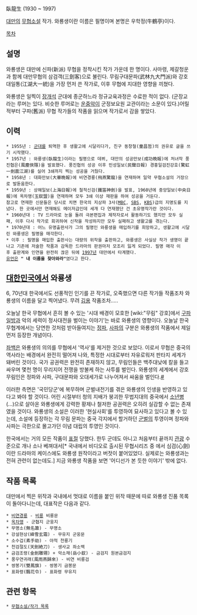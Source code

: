 臥龍生 (1930 ~ 1997)

[[대만]]의 [[무협소설]] 작가. 와룡생이란 이름은 필명이며 본명은 우학정(牛鶴亭)이다.

[[목차]]
== 설명 ==
와룡생은 대만에 신파(新派) 무협을 정착시킨 작가 가운데 한 명이다. 사마령, 제갈청운과 함께 대만무협의 삼검객(三劍客)으로 불린다. 무림구대문파(武林九大門派)와 강호대일통(江湖大一統)을 가장 먼저 쓴 작가로, 이후 무협에 지대한 영향을 끼쳤다.

와룡생은 일찍이 [[장개석]] 군대에 종군하느라 정규교육과정은 수료한 적이 없다. (군장교라는 루머는 있다. 비슷한 루머로는 [[운중악]]이 군정보요원 교관이라는 소문이 있다.)어릴 적부터 구파(舊派) 무협 작가들의 작품을 읽으며 작가로서 감을 쌓았다.

== 이력 ==
 * 1955년 : [[군대]]를 퇴역한 후 생활고에 시달리다가, 친구 동창철(童昌哲)의 권유로 글을 쓰기 시작했다. 
 * 1957년 : 와룡생(臥龍生)이라는 필명으로 데뷔, 대만의 성공만보(成功晩報)에 처녀작 풍진협은(風塵俠隱)을 발표했다. 풍진협의 성공 이후 민성일보(民聲日報) 경홍일검진강호(驚虹一劍震江湖)를 실어 3쇄까지 찍는 성공을 거뒀다. 
 * 1958년 : 대화만보(大華晩報)에 비연경룡(飛燕驚龍)을 연재하며 일약 무협소설의 거장으로 발돋움한다.
 * 1959년 : 상해일보(上海日報)에 철적신검(鐵笛神劍)을 발표, 1960년에 중앙일보(中央日報)에 옥차맹(玉釵盟)을 연재하며 모두 3쇄 이상 재판을 하여 성공을 거둔다.
 참고로 연재한 신문들은 당시로 치면 한국의 지상파 3사([[MBC]], [[SBS]], [[KBS]])급의 지명도를 지녔다. 한 곳에서만 연재해도 메이저급인데 세개 다 연재했단 건 초유명작가란 것이다.
 * 1960년대 : TV 드라마로 눈을 돌려 극본편집과 제작자로서 활동하기도 했지만 모두 실패, 이후 다시 작가로 회귀하여 신작을 작성하지만 모두 실패하고 생활고를 겪는다.
 * 1970년대 : 어느 유명출판사가 그의 필명인 와룡생을 매입하기를 희망하고, 생활고에 시달린 와룡생은 필명을 매각한다.
 * 이후 : 필명을 매입한 출판사는 대량의 위작을 출판하고, 와룡생은 사실상 작가 생명이 끝나고 기존에 저술한 작품과 감독한 드라마의 판권마저 모조리 잃게 되었다. 필명 매각 이후 출판계와 인연을 완전히 끊은 뒤에 [[1997년]] 대만에서 타계했다.
 [[유언]]은 '''" 내 이름을 찾아와라"'''였다고 한다.

== [[대한민국]]에서 와룡생 ==
6, 70년대 한국에서도 선풍적인 인기를 끈 작가로, 오죽했으면 다른 작가들 작품조차 와룡생의 이름을 달고 찍어냈다. 무려 [[김용]] 작품조차.....

오늘날 한국 무협에서 흔히 볼 수 있는 '시대 배경이 모호한 [wiki:"무림" 강호]에서 [[구파일방]]과 악의 세력이 정사대전을 벌이는 이야기'는 바로 와룡생의 영향이다. 오늘날 한국 무협계에서는 당연한 것처럼 받아들여지는 [[정파]], [[사파]]의 구분은 와룡생의 작품에서 제일 먼저 등장한 개념이다.

[[좌백]]은 와룡생의 의의를 무협에서 '역사'를 제거한 것으로 보았다. 이로서 무협은 중국의 역사라는 배경에서 완전히 떨어져 나와, 특정한 시대로부터 자유로워저 판타지 세계가 돼버린 것이다. 국가 공권력은 완전히 존재하지 않고, 무림인들은 백주대낮에 칼을 들고 싸우며 몇천 명이 무리지어 전쟁을 방불케 하는 사투를 벌인다. 와룡생의 세계에서 강호무림인은 정파와 사파, 구대문파와 오대세가로 나누어져서 싸움을 벌인다.[http://jwabk.tistory.com/entry/%EB%AC%B4%EB%A6%BC%EA%B8%B0%ED%96%89%E6%AD%A6%E6%9E%97%E7%B4%80%E8%A1%8C-12 #]

이러한 측면은 '국민당군'에 복무하며 군벌내전기를 겪은 와룡생의 인생을 반영하고 있다고 봐야 할 것이다. 어린 시절부터 청의 지배가 붕괴한 무법지대의 중국에서 [[소년병]](…)으로 살아온 와룡생에게 강력한 황제나 철저한 공권력은 오히려 실감할 수 없는 존재였을 것이다. 와룡생의 소설은 이러한 '현실사회'를 투영하여 묘사하고 있다고 볼 수 있는데, 소설에 등장하는 각 무림 문파는 중국 각지에서 할거하던 [[군벌]]의 투영이며 정파와 사파는 극한으로 몰고가던 이념 대립의 투영인 것이다.

한국에서는 거의 모든 작품이 [[표절]] 당했다. 한두 군데도 아니고 처음부터 끝까지 [[관광]] 수준으로 개나 소나 베껴대서[* 국내에서 비디오로 출시된 무협시리즈 중 에서 심검(心劍)이란 드라마의 케이스에도 와룡생 원작이라고 버젓이 붙어있었다. 실제로는 와룡생과는 전혀 관련이 없는데도.] 지금 와룡생 작품을 보면 '어디선가 본 듯한 이야기' 밖에 없다.

== 작품 목록 ==
대만에서 찍은 위작과 국내에서 멋대로 이름을 붙인 위작 때문에 따로 와룡생 진품 목록이 돌아다니는데, 대표작은 다음과 같다.

 * [[비연경룡]] - [[비룡]] 비룡문 
 * [[옥차맹]] - 군협지 군웅지
 * 무명소(無名簫) - 무명소
 * 강설현상(絳雪玄霜) - 무유지 군웅문
 * 소수겁(素手劫) - 야적 천룡기
 * 천검절도(天劍絶刀) - 생사교 좌소백
 * 금검조령(金劍雕翎) + 악소채(岳小釵) - 금검지 원본금검지
 * 풍우연귀래(風雨燕歸來) - 비연 비룡검
 * 쌍봉기(雙鳳旗) - 쌍봉기 금봉문
 * 표화령(飄花令) - 표화령 무유지

== 관련 항목 ==
 * [[무협소설/작가 목록]]
